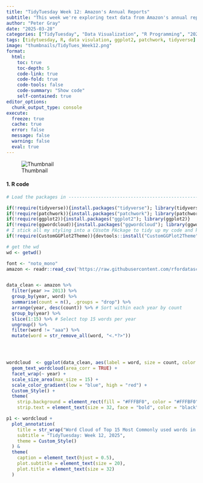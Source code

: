 ```yaml
---
title: "TidyTuesday Week 12: Amazon's Annual Reports"
subtitle: "This week we're exploring text data from Amazon's annual reports. The PDFs were read into R using the {pdftools} R package, and explored by TidyTuesday participant Gregory Vander Vinne in a post on his website. Note that stop words (e.g., 'and', 'the', 'a') have been removed from the data."
author: "Peter Gray"
date: "2025-03-28" 
categories: ["TidyTuesday", "Data Visualization", "R Programming", "2025"]
tags: [tidytuesday, R, data visulation, ggplot2, patchwork, tidyverse]
image: "thumbnails/TidyTues_Week12.png"
format:
  html:
    toc: true
    toc-depth: 5
    code-link: true
    code-fold: true
    code-tools: false
    code-summary: "Show code"
    self-contained: true
editor_options: 
  chunk_output_type: console
execute: 
  freeze: true                                                  
  cache: true                                                   
  error: false
  message: false
  warning: false
  eval: true
---
```


![Thumbnail](thumbnails/TidyTues_Week12.png)

#### 1. R code

```r


# Load the packages in ----------------------------------------------------

if(!require(tidyverse)){install.packages("tidyverse"); library(tidyverse)}
if(!require(patchwork)){install.packages("patchwork"); library(patchwork)}
if(!require(ggplot2)){install.packages("ggplot2"); library(ggplot2)}
if(!require(ggwordcloud)){install.packages("ggwordcloud"); library(ggwordcloud)}
# I stick all my styling into a CUsotm PAckage to tidy up my code and keep it consistent over the time
if(!require(CustomGGPlot2Theme)){devtools::install("CustomGGPlot2Theme"); library(CustomGGPlot2Theme)}

# get the wd
wd <- getwd()

font <- "noto_mono"
amazon <- readr::read_csv('https://raw.githubusercontent.com/rfordatascience/tidytuesday/main/data/2025/2025-03-25/report_words_clean.csv')


data_clean <- amazon %>%
  filter(year >= 2013) %>%
  group_by(year, word) %>%
  summarise(count = n(), .groups = "drop") %>%     
  arrange(year, desc(count)) %>% # Sort within each year by count
  group_by(year) %>%
  slice(1:15) %>% # Select top 15 words per year
  ungroup() %>%
  filter(word != "aaa") %>% 
  mutate(word = str_remove_all(word, "<.*?>"))




wordcloud  <- ggplot(data_clean, aes(label = word, size = count, color = count)) +
  geom_text_wordcloud(area_corr = TRUE) +
  facet_wrap(~ year) +
  scale_size_area(max_size = 15) +
  scale_color_gradient(low = "blue", high = "red") +
  Custom_Style() +
  theme(
    strip.background = element_rect(fill = "#FFFBF0", color = "#FFFBF0"), 
    strip.text = element_text(size = 32, face = "bold", color = "black", family = font, hjust = 0) )

p1 <- wordcloud +
  plot_annotation(
    title = str_wrap("Word Cloud of Top 15 Most Commonly used words in Amazon's Annual Report (2013-2023)", 40),
    subtitle = "TidyTuesday: Week 12, 2025",
    theme = Custom_Style()
  ) &
  theme(
    caption = element_text(hjust = 0.5),
    plot.subtitle = element_text(size = 20),
    plot.title = element_text(size = 32)
  )


```
